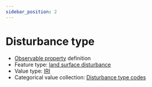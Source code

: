 ```yaml
---
sidebar_position: 2
---
```



# Disturbance type

- [Observable property](/viewers/dawe-vocabs?uri=https://linked.data.gov.au/def/nrm/632e4c3c-0e73-4b3d-b1d6-7b38897da5e8) definition
- Feature type: [land surface disturbance](http://linked.data.gov.au/def/tern-cv/7e256d28-e686-4b6a-b64a-ac1b1a8f164d)
- Value type: [IRI](https://w3id.org/tern/ontologies/tern/IRI)
- Categorical value collection: [Disturbance type codes](/viewers/dawe-vocabs?uri=https://linked.data.gov.au/def/nrm/f5a470e8-d29f-4ff6-b50d-529b0444dbe4)

<Example
  protocolModule="vegetation-mapping"
  observableProperty="https://linked.data.gov.au/def/nrm/632e4c3c-0e73-4b3d-b1d6-7b38897da5e8"
/>
